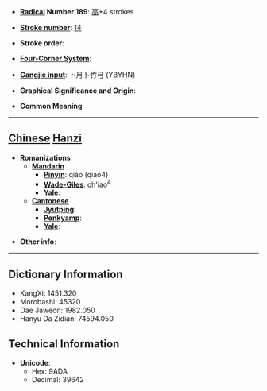 * '''[[Wiktionary:Chinese radical index| Radical]] Number 189''': [[Wiktionary:Chinese radical index 高|高]]+4 strokes

* '''[[Wiktionary:Chinese total strokes index|Stroke number]]''': [[Wiktionary:Chinese total strokes index 14|14]]

* '''Stroke order''': 

* '''[[Wiktionary:Chinese four corner index|Four-Corner System]]''': 

* '''[[Wiktionary:Chinese Cangjie index|Cangjie input]]''': 卜月卜竹弓 (YBYHN)

* '''Graphical Significance and Origin''': 

* '''Common Meaning'''

----

== [[Chinese]] [[Hanzi]] ==

* '''Romanizations'''
** '''[[Mandarin]]'''
*** '''[[Pinyin]]''': qiào (qiao4)
*** '''[[Wade-Giles]]''': ch'iao<sup>4</sup>
*** '''[[Yale]]''': 
** '''[[Cantonese]]'''
*** '''[[Jyutping]]''':
*** '''[[Penkyamp]]''': 
*** '''[[Yale]]''': 

* '''Other info''': 

----

== Dictionary Information ==

* KangXi: 1451.320
* Morobashi: 45320
* Dae Jaweon: 1982.050
* Hanyu Da Zidian: 74594.050

== Technical Information ==

* '''Unicode''':
** Hex: 9ADA
** Decimal: 39642
